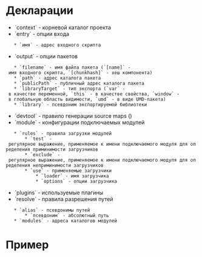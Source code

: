 = Декларации =
* `context` - корневой каталог проекта
* `entry` - опции входа
	* `имя` - адрес входного скрипта
* `output` - опции пакетов
	* `filename` - имя файла пакета (`[name]` - имя входного скрипта, `[chunkhash]` - хеш компонента)
	* `path` - адрес каталога пакета
	* `publicPath` - публичный адрес каталога пакета
	* `libraryTarget` - тип экспорта (`var` - в качестве переменной, `this` - в качестве свойства, `window` - в глобальную область видимости, `umd` - в виде UMD-пакета)
	* `library` - псевдоним экспортируемой библиотеки
* `devtool` - правило генерации source maps ({{https://webpack.js.org/configuration/devtool#devtool|Devtool}})
* `module` - конфигурации подключаемых модулей
	* `rules` - правила загрузки модулей
		* `test` - регулярное выражение, применяемое к имени подключаемого модуля для определения приминимости загрузчиков
		* `exclude` - регулярное выражение, применяемое к имени подключаемого модуля для определения неприминимости загрузчиков
		* `use` - применяемые загрузчики
			* `loader` - имя загрузчика
			* `options` - опции загрузчика
* `plugins` - используемые плагины
* `resolve` - правила разрешения путей
	* `alias` - псевдонимы путей
		* `псевдоним` - абсолютный путь
	* `modules` - адреса каталогов модулей

= Пример =
{{{javascript
module.exports = {
	context: __dirname + '/src',
	// Входной скрипт
  entry: {
		main: './main.js'
	},
	// Выходной пакет
  output: {
		// Имя пакета
    filename: '[name].bundle.js',
		// Каталог пакета
    path: __dirname + '/public/dist',
		// Публичный адрес каталога пакета
		publicPath: '/dist/',
		// Экспортировать библиотеку с именем window.lib
		library: 'lib',
		// Экспортировать в глобальное пространство имен window
		libraryTarget: 'window'
  },
	// Конфигурация подключаемых модули
	module: {
		// Правила подключения модулей
		rules: [
			// Правило подключения стилей
			{
				// Только модули, имя которых оканчивается на .css (на пример import './css/style.css')
				test: /\.css$/,
				// Используемые загрузчики модуля
				use: [
          'style-loader',
          'css-loader'
				]
			},
			{
				test: /.js$/,
				exclude: /node_modules/,
				use: {
					loader: 'babel-loader',
					options: {
						presets: ['env']
					}
				}
			}
		]
	},
	resolve: {
		//Псевдонимы путей
		alias: {
			'style': __dirname + '/src/style'
		},
		// Каталоги модулей
		modules: ['node_modules']
	}
};
}}}
